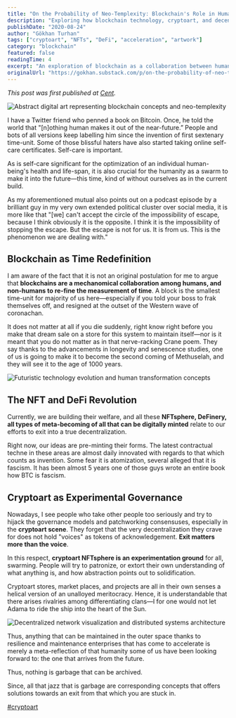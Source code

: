 ```yaml
---
title: "On the Probability of Neo-Templexity: Blockchain's Role in Human Evolution and Decentralized Futures"
description: "Exploring how blockchain technology, cryptoart, and decentralized systems serve as collaborative mechanisms between humans and non-humans to redefine time measurement and accelerate technological escape velocity."
publishDate: "2020-08-24"
author: "Gökhan Turhan"
tags: ["cryptoart", "NFTs", "DeFi", "acceleration", "artwork"]
category: "blockchain"
featured: false
readingTime: 4
excerpt: "An exploration of blockchain as a collaboration between humans and non-humans to redefine time, discussing how NFTs, DeFi, and cryptoart spaces serve as experimental grounds for true decentralization and technological evolution."
originalUrl: "https://gokhan.substack.com/p/on-the-probability-of-neo-templexity"
---
```


*This post was first published at [Cent](https://beta.cent.co/+u8rq9d).*

![Abstract digital art representing blockchain concepts and neo-templexity](/blog/images/neo-templexity-abstract-digital-art-blockchain-concept.jpg)

I have a Twitter friend who penned a book on Bitcoin. Once, he told the world that "[n]othing human makes it out of the near-future.” People and bots of all versions keep labelling him since the invention of first sextenary time-unit. Some of those blissful haters have also started taking online self-care certificates. Self-care is important.

As is self-care significant for the optimization of an individual human-being's health and life-span, it is also crucial for the humanity as a swarm to make it into the future—this time, kind of without ourselves as in the current build.

As my aforementioned mutual also points out on a podcast episode by a brilliant guy in my very own extended political cluster over social media, it is more like that "[we] can't accept the circle of the impossibility of escape, because I think obviously it is the opposite. I think it is the impossibility of stopping the escape. But the escape is not for us. It is from us. This is the phenomenon we are dealing with."

## Blockchain as Time Redefinition

I am aware of the fact that it is not an original postulation for me to argue that **blockchains are a mechanomical collaboration among humans, and non-humans to re-fine the measurement of time**. A block is the smallest time-unit for majority of us here—especially if you told your boss to frak themselves off, and resigned at the outset of the Western wave of coronachan.

It does not matter at all if you die suddenly, right know right before you make that dream sale on a store for this system to maintain itself—nor is it meant that you do not matter as in that nerve-racking Crane poem. They say thanks to the advancements in longevity and senescence studies, one of us is going to make it to become the second coming of Methuselah, and they will see it to the age of 1000 years.

![Futuristic technology evolution and human transformation concepts](/blog/images/neo-templexity-futuristic-technology-evolution.jpg)

## The NFT and DeFi Revolution

Currently, we are building their welfare, and all these **NFTsphere, DeFinery, all types of meta-becoming of all that can be digitally minted** relate to our efforts to exit into a true decentralization.

Right now, our ideas are pre-minting their forms. The latest contractual techne in these areas are almost daily innovated with regards to that which counts as invention. Some fear it is atomization, several alleged that it is fascism. It has been almost 5 years one of those guys wrote an entire book how BTC is fascism.

## Cryptoart as Experimental Governance

Nowadays, I see people who take other people too seriously and try to hijack the governance models and patchworking consensuses, especially in the **cryptoart scene**. They forget that the very decentralization they crave for does not hold "voices" as tokens of acknowledgement. **Exit matters more than the voice**.

In this respect, **cryptoart NFTsphere is an experimentation ground** for all, swarming. People will try to patronize, or extort their own understanding of what anything is, and how abstraction points out to solidification.

Cryptoart stores, market places, and projects are all in their own senses a helical version of an unalloyed meritocracy. Hence, it is understandable that there arises rivalries among differentiating clans—I for one would not let Adama to ride the ship into the heart of the Sun.

![Decentralized network visualization and distributed systems architecture](/blog/images/neo-templexity-decentralized-network-visualization.jpg)

Thus, anything that can be maintained in the outer space thanks to resilience and maintenance enterprises that has come to accelerate is merely a meta-reflection of that humanity some of us have been looking forward to: the one that arrives from the future.

Thus, nothing is garbage that can be archived.

Since, all that jazz that is garbage are corresponding concepts that offers solutions towards an exit from that which you are stuck in.

[#cryptoart](https://beta.cent.co/~cryptoart)